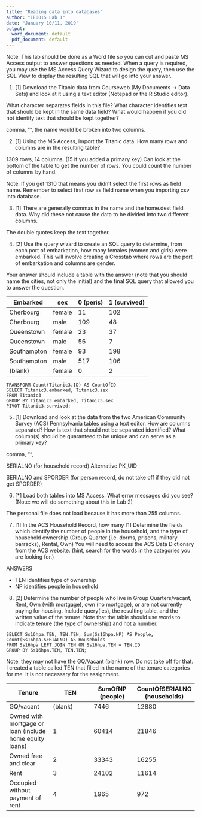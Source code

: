 ```yaml
---
title: "Reading data into databases"
author: "IE0015 Lab 1"
date: "January 10/11, 2019"
output:
  word_document: default
  pdf_document: default
---
```


Note: This lab should be done as a Word file so you can cut and paste MS Access output to answer questions as needed.  When a query is required, you may use the MS Access Query Wizard to design the query, then use the SQL View to display the resulting SQL that will go into your answer. 

1. [1] Download the Titanic data from Courseweb (My Documents -> Data Sets) and look at it using a text editor (Notepad or the R Studio editor). 

What character separates fields in this file?  What character identifies text that should be kept in the same data field?  What would happen if you did not identify text that should be kept together?


comma, "", the name would be broken into two columns.

2. [1]  Using the MS Access, import the Titanic data. How many rows and columns are in the resulting table?  

1309 rows, 14 columns. (15 if you added a primary key)  Can look at the bottom of the table to get the number of rows. You could count the number of columns by hand. 

Note: If you get 1310 that means you didn't select the first rows as field name. Remember to select first row as field name when you importing csv into database.


3. [1]  There are generally commas in the name and the home.dest field data.  Why did these not cause the data to be divided into two different columns.

The double quotes keep the text together.

4.  [2] Use the query wizard to create an SQL query to determine, from each port of embarkation, how many females (women and girls) were embarked.  This will involve creating a Crosstab where rows are the port of embarkation and columns are gender.

Your answer should include a table with the answer (note that you should name the cities, not only the initial) and the final SQL query that allowed you to answer the question.



Embarked | sex | 0 (peris) | 1 (survived)
---------|--------|------|--------------
Cherbourg | female | 11 | 102
Cherbourg | male | 109 | 48
Queenstown | female | 23 | 37
Queenstown | male | 56 | 7
Southampton | female | 93 | 198
Southampton | male | 517 | 106
(blank) | female | 0 | 2


```
TRANSFORM Count(Titanic3.ID) AS CountOfID
SELECT Titanic3.embarked, Titanic3.sex
FROM Titanic3
GROUP BY Titanic3.embarked, Titanic3.sex
PIVOT Titanic3.survived;

```

5. [1] Download and look at the data from the two American Community Survey (ACS) Pennsylvania tables using a text editor.  How are columns separated?  How is text that should not be separated identified? What column(s) should be guaranteed to be unique and can serve as a primary key?


comma, "", 

SERIALNO (for household record) Alternative PK_UID
 
SERIALNO and SPORDER (for person record, do not take off if they did not get SPORDER)



6. [*] Load both tables into MS Access.  What error messages did you see? (Note: we will do something about this in Lab 2)

The personal file does not load because it has more than 255 columns.  


7. [1] In the ACS Household Record, how many [1] Determine the fields which identify the number of people in the household, and the type of household ownership (Group Quarter (i.e. dorms, prisons, military barracks), Rental, Own) You will need to access the ACS Data Dictionary from the ACS website. (hint, search for the words in the categories you are looking for.)

ANSWERS

- TEN identifies type of ownership
- NP identifies people in household

8.  [2] Determine the number of people who live in Group Quarters/vacant, Rent, Own (with mortgage), own (no mortgage), or are not currently paying for housing.  Include query(ies), the resulting table, and the written value of the tenure.  Note that the table should use words to indicate tenure (the type of ownership) and not a number.

```
SELECT Ss16hpa.TEN, TEN.TEN, Sum(Ss16hpa.NP) AS People, Count(Ss16hpa.SERIALNO) AS Households
FROM Ss16hpa LEFT JOIN TEN ON Ss16hpa.TEN = TEN.ID
GROUP BY Ss16hpa.TEN, TEN.TEN;
```
Note: they may not have the GQ/Vacant (blank) row. Do not take off for that. I created a table called TEN that filled in the name of the tenure categories for me. It is not necessary for the assignment.

Tenure| TEN	| SumOfNP (people) | CountOfSERIALNO (households)
---|---|---|---
GQ/vacant | (blank)|	7446 |	12880
Owned with mortgage or loan (include home equity loans) | 1	| 60414	| 21846
Owned free and clear | 2	| 33343 |	16255
Rent | 3	| 24102	| 11614
Occupied without payment of rent | 4	| 1965 | 972

